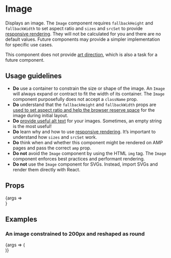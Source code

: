 
<Meta title="Image" component={Image} />

# Image

Displays an image. The `Image` component requires `fallbackHeight` and `fallbackWidth` to set aspect ratio and `sizes` and `srcSet` to provide [responsive rendering](https://developer.mozilla.org/en-US/docs/Learn/HTML/Multimedia_and_embedding/Responsive_images). They will not be calculated for you and there are no default values. Future components may provide a simpler implementation for specific use cases.

This component does not provide [art direction](https://developer.mozilla.org/en-US/docs/Web/HTML/Element/picture), which is also a task for a future component.

## Usage guidelines

- **Do** use a container to constrain the size or shape of the image. An `Image` will always expand or contract to fit the width of its container. The `Image` component purposefully does not accept a `className` prop.
- **Do** understand that the `fallbackHeight` and `fallbackWidth` props are [used to set aspect ratio and help the browser reserve space](https://blog.logrocket.com/jank-free-page-loading-with-media-aspect-ratios/) for the image during initial layout.
- **Do** [provide useful alt text](https://www.w3.org/WAI/tutorials/images/decision-tree/) for your images. Sometimes, an empty string is the most useful!
- **Do** learn why and how to use [responsive rendering](https://developer.mozilla.org/en-US/docs/Learn/HTML/Multimedia_and_embedding/Responsive_images). It’s important to understand how `sizes` and `srcSet` work.
- **Do** think when and whether this component might be rendered on AMP pages and pass the correct `amp` prop.
- **Do not** avoid the `Image` component by using the HTML `img` tag. The `Image` component enforces best practices and performant rendering.
- **Do not** use the `Image` component for SVGs. Instead, import SVGs and render them directly with React.

## Props

<Canvas>
	<Story
		args={{
			alt: 'A studio portrait of Lena Waithe',
			fallbackHeight: 400,
			fallbackWidth: 400,
			sizes: '(max-width: 200px) 200w, 400w',
			src: 'https://cms.qz.com/wp-content/uploads/2018/01/lenawaithe-portrait.jpg?quality=75&strip=all&w=400&h=400&crop=1',
			srcSet: `
				https://cms.qz.com/wp-content/uploads/2018/01/lenawaithe-portrait.jpg?quality=75&strip=all&w=200&h=200&crop=1 200w 1x,
				https://cms.qz.com/wp-content/uploads/2018/01/lenawaithe-portrait.jpg?quality=75&strip=all&w=400&h=400&crop=1 200w 2x,
				https://cms.qz.com/wp-content/uploads/2018/01/lenawaithe-portrait.jpg?quality=75&strip=all&w=400&h=400&crop=1 400w 1x,
				https://cms.qz.com/wp-content/uploads/2018/01/lenawaithe-portrait.jpg?quality=75&strip=all&w=800&h=800&crop=1 400w 2x
			`,
		}}
		name="Default"
	>
		{args => <div style={{ maxWidth: 400 }}><Image {...args} /></div>}
	</Story>
</Canvas>

<ArgsTable story="Default" />

## Examples

### An image constrained to 200px and reshaped as round

<Canvas>
	<Story
		args={{
			alt: 'A studio portrait of Lena Waithe',
			fallbackHeight: 400,
			fallbackWidth: 400,
			sizes: '(max-width: 100px) 100w, 200w',
			src: 'https://cms.qz.com/wp-content/uploads/2018/01/lenawaithe-portrait.jpg?quality=75&strip=all&w=400&h=400&crop=1',
			srcSet: `
				https://cms.qz.com/wp-content/uploads/2018/01/lenawaithe-portrait.jpg?quality=75&strip=all&w=100&h=100&crop=1 100w 1x,
				https://cms.qz.com/wp-content/uploads/2018/01/lenawaithe-portrait.jpg?quality=75&strip=all&w=200&h=200&crop=1 100w 2x,
				https://cms.qz.com/wp-content/uploads/2018/01/lenawaithe-portrait.jpg?quality=75&strip=all&w=200&h=200&crop=1 200w 1x,
				https://cms.qz.com/wp-content/uploads/2018/01/lenawaithe-portrait.jpg?quality=75&strip=all&w=400&h=400&crop=1 200w 2x
			`,
		}}
		name="Reshaped"
	>
		{args => (
			<div style={{ borderRadius: '50%', maxWidth: 200, overflow: 'hidden' }}>
				<Image {...args} />
			</div>
		)}
	</Story>
</Canvas>
